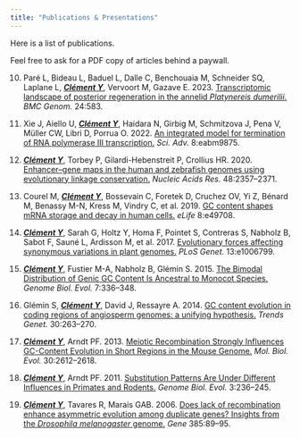 ```yaml
---
title: "Publications & Presentations"
---
```


Here is a list of publications.

Feel free to ask for a PDF copy of articles behind a paywall.


10. Paré L, Bideau L, Baduel L, Dalle C, Benchouaia M, Schneider SQ, Laplane L, [***Clément Y***]{.underline}, Vervoort M, Gazave E. 2023. [Transcriptomic landscape of posterior regeneration in the annelid *Platynereis dumerilii*.](https://bmcgenomics.biomedcentral.com/articles/10.1186/s12864-023-09602-z) *BMC Genom.* 24:583.

9.  Xie J, Aiello U, [***Clément Y***]{.underline}, Haidara N, Girbig M, Schmitzova J, Pena V, Müller CW, Libri D, Porrua O. 2022. [An integrated model for termination of RNA polymerase III transcription.](https://www.science.org/doi/full/10.1126/sciadv.abm9875) *Sci. Adv.* 8:eabm9875.

8.  [***Clément Y***]{.underline}, Torbey P, Gilardi-Hebenstreit P, Crollius HR. 2020. [Enhancer–gene maps in the human and zebrafish genomes using evolutionary linkage conservation.](https://academic.oup.com/nar/article/48/5/2357/5707199) *Nucleic Acids Res.* 48:2357–2371.

7.  Courel M, [***Clément Y***]{.underline}, Bossevain C, Foretek D, Cruchez OV, Yi Z, Bénard M, Benassy M-N, Kress M, Vindry C, et al. 2019. [GC content shapes mRNA storage and decay in human cells.](https://elifesciences.org/articles/49708) *eLife* 8:e49708.

6.  [***Clément Y***]{.underline}, Sarah G, Holtz Y, Homa F, Pointet S, Contreras S, Nabholz B, Sabot F, Sauné L, Ardisson M, et al. 2017. [Evolutionary forces affecting synonymous variations in plant genomes.](https://journals.plos.org/plosgenetics/article?id=10.1371/journal.pgen.1006799) *PLoS Genet.* 13:e1006799.

5.  [***Clément Y***]{.underline}, Fustier M-A, Nabholz B, Glémin S. 2015. [The Bimodal Distribution of Genic GC Content Is Ancestral to Monocot Species.](https://academic.oup.com/gbe/article/7/1/336/602228) *Genome Biol. Evol.* 7:336–348.

4.  Glémin S, [***Clément Y***]{.underline}, David J, Ressayre A. 2014. [GC content evolution in coding regions of angiosperm genomes: a unifying hypothesis.](https://www.cell.com/article/S0168-9525(14)00080-8/abstract) *Trends Genet.* 30:263–270.

3.  [***Clément Y***]{.underline}, Arndt PF. 2013. [Meiotic Recombination Strongly Influences GC-Content Evolution in Short Regions in the Mouse Genome.](https://academic.oup.com/mbe/article/30/12/2612/1013325) *Mol. Biol. Evol.* 30:2612–2618.

2.  [***Clément Y***]{.underline}, Arndt PF. 2011. [Substitution Patterns Are Under Different Influences in Primates and Rodents.](https://academic.oup.com/gbe/article/doi/10.1093/gbe/evr011/576954) *Genome Biol. Evol.* 3:236–245.

1.  [***Clément Y***]{.underline}, Tavares R, Marais GAB. 2006. [Does lack of recombination enhance asymmetric evolution among duplicate genes? Insights from the *Drosophila melanogaster* genome.](https://www.sciencedirect.com/science/article/abs/pii/S037811190600521X) *Gene* 385:89–95.

